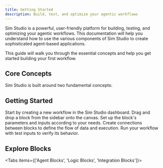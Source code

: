 ```yaml
---
title: Getting Started
description: Build, test, and optimize your agentic workflows
---
```



Sim Studio is a powerful, user-friendly platform for building, testing, and optimizing your agentic workflows. This documentation will help you understand how to use the various components of Sim Studio to create sophisticated agent-based applications.

<Callout type="info">
  This guide will walk you through the essential concepts and help you get started building your first workflow.
</Callout>

## Core Concepts

Sim Studio is built around two fundamental concepts:

<Cards>
  <Card 
    title="Blocks" 
    href="/docs/blocks"
    description="The building blocks of your workflows - Agent, Router, Evaluator, Condition, Function, and API blocks that can be connected together."
    icon="🧩"
  />
  <Card 
    title="Tools" 
    href="/docs/tools"
    description="Specialized functionality that can be used standalone or integrated within blocks to extend capabilities."
    icon="🔧"
  />
</Cards>

## Getting Started

<Steps>
  <Step title="Create a new workflow">
    Start by creating a new workflow in the Sim Studio dashboard.
  </Step>
  <Step title="Add your first block">
    Drag and drop a block from the sidebar onto the canvas.
  </Step>
  <Step title="Configure the block">
    Set up the block's parameters and inputs according to your needs.
  </Step>
  <Step title="Connect blocks">
    Create connections between blocks to define the flow of data and execution.
  </Step>
  <Step title="Test your workflow">
    Run your workflow with test inputs to verify its behavior.
  </Step>
</Steps>

## Explore Blocks

<Tabs items={['Agent Blocks', 'Logic Blocks', 'Integration Blocks']}>
  <Tab>
    <Cards>
      <Card 
        title="Agent" 
        href="/docs/blocks/agent"
        description="Create AI agents that can process inputs and generate outputs based on instructions."
        icon="🤖"
      />
      <Card 
        title="Evaluator Block" 
        href="/docs/blocks/evaluator"
        description="Evaluate agent responses against specific criteria."
        icon="📊"
      />
    </Cards>
  </Tab>
  <Tab>
    <Cards>
      <Card 
        title="Router Block" 
        href="/docs/blocks/router"
        description="Route workflow execution based on specific conditions."
        icon="🔄"
      />
      <Card 
        title="Condition Block" 
        href="/docs/blocks/condition"
        description="Create conditional logic to control workflow execution paths."
        icon="🔀"
      />
    </Cards>
  </Tab>
  <Tab>
    <Cards>
      <Card 
        title="Function Block" 
        href="/docs/blocks/function"
        description="Execute custom JavaScript/TypeScript functions."
        icon="⚙️"
      />
      <Card 
        title="API Block" 
        href="/docs/blocks/api"
        description="Make API calls to external services."
        icon="🔌"
      />
    </Cards>
  </Tab>
</Tabs>